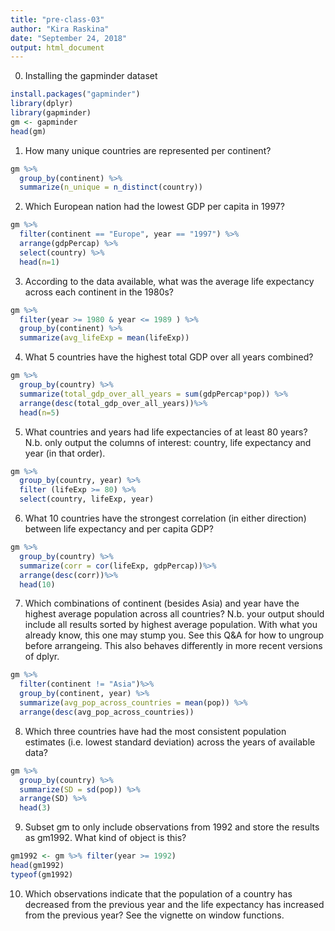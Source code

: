 ```yaml
---
title: "pre-class-03"
author: "Kira Raskina"
date: "September 24, 2018"
output: html_document
---
```

0. Installing the gapminder dataset
```r
install.packages("gapminder")
library(dplyr)
library(gapminder)
gm <- gapminder
head(gm)
```

1. How many unique countries are represented per continent?

```r
gm %>%
  group_by(continent) %>%
  summarize(n_unique = n_distinct(country))
```

2. Which European nation had the lowest GDP per capita in 1997?

```r
gm %>%
  filter(continent == "Europe", year == "1997") %>%
  arrange(gdpPercap) %>%
  select(country) %>%
  head(n=1)
```

3. According to the data available, what was the average life expectancy across each continent in the 1980s?

```r
gm %>%
  filter(year >= 1980 & year <= 1989 ) %>%
  group_by(continent) %>%
  summarize(avg_lifeExp = mean(lifeExp))
```

4. What 5 countries have the highest total GDP over all years combined?

```r
gm %>%
  group_by(country) %>%
  summarize(total_gdp_over_all_years = sum(gdpPercap*pop)) %>%
  arrange(desc(total_gdp_over_all_years))%>%
  head(n=5) 
```

5. What countries and years had life expectancies of at least 80 years? N.b. only output the columns of interest: country, life expectancy and year (in that order).

```r
gm %>%
  group_by(country, year) %>%
  filter (lifeExp >= 80) %>%
  select(country, lifeExp, year)
```

6. What 10 countries have the strongest correlation (in either direction) between life expectancy and per capita GDP?

```r
gm %>%
  group_by(country) %>%
  summarize(corr = cor(lifeExp, gdpPercap))%>%
  arrange(desc(corr))%>%
  head(10)
```

7. Which combinations of continent (besides Asia) and year have the highest average population across all countries? N.b. your output should include all results sorted by highest average population. With what you already know, this one may stump you. See this Q&A for how to ungroup before arrangeing. This also behaves differently in more recent versions of dplyr.

```r
gm %>%
  filter(continent != "Asia")%>%
  group_by(continent, year) %>%
  summarize(avg_pop_across_countries = mean(pop)) %>%
  arrange(desc(avg_pop_across_countries))
```

8. Which three countries have had the most consistent population estimates (i.e. lowest standard deviation) across the years of available data?

```r
gm %>%
  group_by(country) %>%
  summarize(SD = sd(pop)) %>%
  arrange(SD) %>%
  head(3)
```

9. Subset gm to only include observations from 1992 and store the results as gm1992. What kind of object is this?

```r
gm1992 <- gm %>% filter(year >= 1992)
head(gm1992)
typeof(gm1992)
```

10. Which observations indicate that the population of a country has decreased from the previous year and the life expectancy has increased from the previous year? See the vignette on window functions.

```r

```

